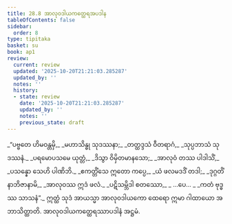 ```yaml
---
title: 28.8 အာလုဝဒါယကတ္ထေရအပဒါန
tableOfContents: false
sidebar:
  order: 8
type: tipitaka
basket: su
book: ap1
review:
  current: review
  updated: '2025-10-20T21:21:03.285287'
  updated_by: ''
  notes: ''
  history:
  - state: review
    date: '2025-10-20T21:21:03.285287'
    updated_by: ''
    notes: ''
    previous_state: draft
---
```



<DynamicBreadcrumb />


<ReviewStatus review={frontmatter.review} showDetails={true} />

<HypothesisAnnotation frontmatter={frontmatter} />

<Division number="31" book="ap1" e="ch" v="20" p="268">

<Paragraph number="3267" type="verses" book="ap1">
_“ပဗ္ဗတေ ဟိမဝန္တမှိ,_  
_မဟာသိန္ဓု သုဒဿနာ;_  
_တတ္ထဒ္ဒသံ ဝီတရာဂံ,_  
_သုပ္ပဘာသံ သုဒဿနံ._  

</Paragraph>

</Division>
<Division number="32" book="ap1" e="ch" v="20" p="268">

<Paragraph number="3268" type="verses" book="ap1">
_ပရမောပသမေ ယုတ္တံ,_  
_ဒိသွာ ဝိမှိတမာနသော;_  
_အာလုဝံ တဿ ပါဒါသိံ,_  
_ပသန္နော သေဟိ ပါဏိဘိ._  

</Paragraph>

</Division>
<Division number="33" book="ap1" e="ch" v="20" p="268">

<Paragraph number="3269" type="verses" book="ap1">
_ဧကတ္တိံသေ ဣတော ကပ္ပေ,_  
_ယံ ဖလမဒဒိံ တဒါ;_  
_ဒုဂ္ဂတိံ နာဘိဇာနာမိ,_  
_အာလုဝဿ ဣဒံ ဖလံ._  

</Paragraph>

</Division>
<Division number="34" book="ap1" e="ch" v="20" p="268">

<Paragraph number="3270" type="verses" book="ap1">
_ပဋိသမ္ဘိဒါ စတဿော,_  
_ …ပေ… _  
_ကတံ ဗုဒ္ဓဿ သာသနံ”._  

</Paragraph>

<Paragraph number="3271" book="ap1">
ဣတ္ထံ သုဒံ အာယသ္မာ အာလုဝဒါယကော ထေရော ဣမာ ဂါထာယော အဘာသိတ္ထာတိ.

</Paragraph>
</Division>

<Paragraph number="3272" type="center" book="ap1">
အာလုဝဒါယကတ္ထေရဿာပဒါနံ အဋ္ဌမံ.
</Paragraph>